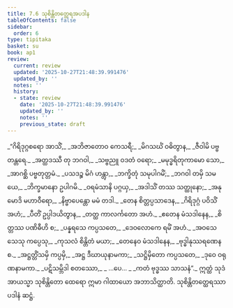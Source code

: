 ```yaml
---
title: 7.6 သုစိန္တိတတ္ထေရအပဒါန
tableOfContents: false
sidebar:
  order: 6
type: tipitaka
basket: su
book: ap1
review:
  current: review
  updated: '2025-10-27T21:48:39.991476'
  updated_by: ''
  notes: ''
  history:
  - state: review
    date: '2025-10-27T21:48:39.991476'
    updated_by: ''
    notes: ''
    previous_state: draft
---
```



<ReviewStatus review={frontmatter.review} showDetails={true} />

<HypothesisAnnotation frontmatter={frontmatter} />

<DynamicBreadcrumb />

<Division number="36" book="ap1" e="ch" v="20" p="127">

<Paragraph number="1536" type="verses" book="ap1">
_“ဂိရိဒုဂ္ဂစရော အာသိံ,_  
_အဘိဇာတောဝ ကေသရီ;_  
_မိဂသင်္ဃံ ဝဓိတွာန,_  
_ဇီဝါမိ ပဗ္ဗတန္တရေ._  

</Paragraph>

</Division>
<Division number="37" book="ap1" e="ch" v="20" p="127">

<Paragraph number="1537" type="verses" book="ap1">
_အတ္ထဒဿီ တု ဘဂဝါ,_  
_သဗ္ဗညူ ဝဒတံ ဝရော;_  
_မမုဒ္ဓရိတုကာမော သော,_  
_အာဂစ္ဆိ ပဗ္ဗတုတ္တမံ._  

</Paragraph>

</Division>
<Division number="38" book="ap1" e="ch" v="20" p="127">

<Paragraph number="1538" type="verses" book="ap1">
_ပသဒဉ္စ မိဂံ ဟန္တွာ,_  
_ဘက္ခိတုံ သမုပါဂမိံ;_  
_ဘဂဝါ တမှိ သမယေ,_  
_ဘိက္ခမာနော ဥပါဂမိ._  

</Paragraph>

</Division>
<Division number="39" book="ap1" e="ch" v="20" p="127">

<Paragraph number="1539" type="verses" book="ap1">
_ဝရမံသာနိ ပဂ္ဂယှ,_  
_အဒါသိံ တဿ သတ္ထုနော;_  
_အနုမောဒိ မဟာဝီရော,_  
_နိဗ္ဗာပေန္တော မမံ တဒါ._  

</Paragraph>

</Division>
<Division number="40" book="ap1" e="ch" v="20" p="127">

<Paragraph number="1540" type="verses" book="ap1">
_တေန စိတ္တပ္ပသာဒေန,_  
_ဂိရိဒုဂ္ဂံ ပဝိသိံ အဟံ;_  
_ပီတိံ ဥပ္ပါဒယိတွာန,_  
_တတ္ထ ကာလင်္ကတော အဟံ._  

</Paragraph>

</Division>
<Division number="41" book="ap1" e="ch" v="20" p="128">

<Paragraph number="1541" type="verses" book="ap1">
_ဧတေန မံသဒါနေန,_  
_စိတ္တဿ ပဏိဓီဟိ စ;_  
_ပန္နရသေ ကပ္ပသတေ,_  
_ဒေဝလောကေ ရမိံ အဟံ._  

</Paragraph>

</Division>
<Division number="42" book="ap1" e="ch" v="20" p="128">

<Paragraph number="1542" type="verses" book="ap1">
_အဝသေသေသု ကပ္ပေသု,_  
_ကုသလံ စိန္တိတံ မယာ;_  
_တေနေဝ မံသဒါနေန,_  
_ဗုဒ္ဓါနုဿရဏေန စ._  

</Paragraph>

</Division>
<Division number="43" book="ap1" e="ch" v="20" p="128">

<Paragraph number="1543" type="verses" book="ap1">
_အဋ္ဌတ္တိံသမှိ ကပ္ပမှိ,_  
_အဋ္ဌ ဒီဃာယုနာမကာ;_  
_သဋ္ဌိမှိတော ကပ္ပသတေ,_  
_ဒုဝေ ဝရုဏနာမကာ._  

</Paragraph>

</Division>
<Division number="44" book="ap1" e="ch" v="20" p="128">

<Paragraph number="1544" type="verses" book="ap1">
_ပဋိသမ္ဘိဒါ စတဿော,_  
_ …ပေ… _  
_ကတံ ဗုဒ္ဓဿ သာသနံ”._  

</Paragraph>

<Paragraph number="1545" book="ap1">
ဣတ္ထံ သုဒံ အာယသ္မာ သုစိန္တိတော ထေရော ဣမာ ဂါထာယော အဘာသိတ္ထာတိ.

</Paragraph>
</Division>

<Paragraph number="1546" type="center" book="ap1">
သုစိန္တိတတ္ထေရဿာပဒါနံ ဆဋ္ဌံ.
</Paragraph>